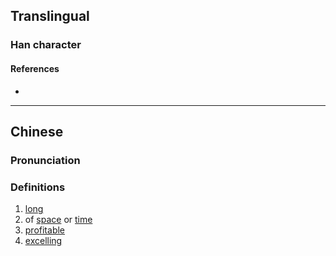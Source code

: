 {{character info}}
==Translingual==

===Han character===
{{Han char|rn=9|rad=人|as=11|sn=13|four=|canj=OVVD|ids=⿰亻巢}}

====References====
* {{Han ref|kx=0115.130|hdz=10215.110|uh=347F|ud=13439}}

----

==Chinese==
{{zh-forms}}

===Pronunciation===
{{zh-pron
|m=zhào
|c=coek3,huk6,zau3,ziu6
|mc=y
|oc=
|ma=
|cat=a
}}

===Definitions===
{{zh-hanzi}}

# [[long]]
# of [[space]] or [[time]]
# [[profitable]]
# [[excelling]]